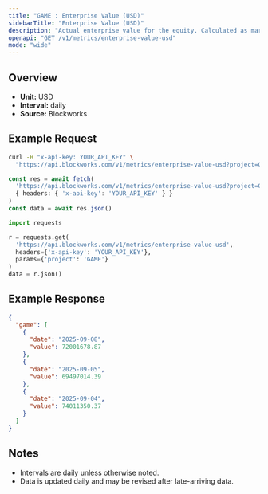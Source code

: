 ```yaml
---
title: "GAME : Enterprise Value (USD)"
sidebarTitle: "Enterprise Value (USD)"
description: "Actual enterprise value for the equity. Calculated as market cap - liabilities + assets"
openapi: "GET /v1/metrics/enterprise-value-usd"
mode: "wide"
---
```


## Overview

- **Unit:** USD
- **Interval:** daily
- **Source:** Blockworks

## Example Request

<CodeGroup>

```bash cURL
curl -H "x-api-key: YOUR_API_KEY" \
  "https://api.blockworks.com/v1/metrics/enterprise-value-usd?project=GAME"
```

```typescript TypeScript
const res = await fetch(
  'https://api.blockworks.com/v1/metrics/enterprise-value-usd?project=GAME',
  { headers: { 'x-api-key': 'YOUR_API_KEY' } }
)
const data = await res.json()
```

```python Python
import requests

r = requests.get(
  'https://api.blockworks.com/v1/metrics/enterprise-value-usd',
  headers={'x-api-key': 'YOUR_API_KEY'},
  params={'project': 'GAME'}
)
data = r.json()
```

</CodeGroup>

## Example Response

```json
{
  "game": [
    {
      "date": "2025-09-08",
      "value": 72001678.87
    },
    {
      "date": "2025-09-05",
      "value": 69497014.39
    },
    {
      "date": "2025-09-04",
      "value": 74011350.37
    }
  ]
}
```

## Notes
- Intervals are daily unless otherwise noted.
- Data is updated daily and may be revised after late-arriving data.
